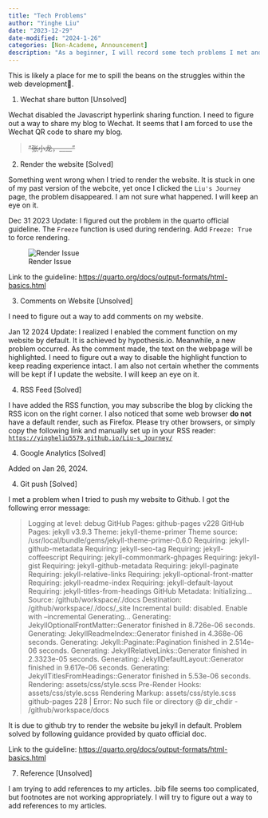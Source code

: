 ```yaml
---
title: "Tech Problems"
author: "Yinghe Liu"
date: "2023-12-29"
date-modified: "2024-1-26"
categories: [Non-Academe, Announcement]
description: "As a beginner, I will record some tech problems I met and how I solved them."
---
```


::: callout-warning
This is likely a place for me to spill the beans on the struggles within the web development🤬.
:::

1.  Wechat share button \[Unsolved\]

Wechat disabled the Javascript hyperlink sharing function. I need to figure out a way to share my blog to Wechat. It seems that I am forced to use the Wechat QR code to share my blog.

> ~~"张小龙，\_\_\_\_"~~

2.  Render the website \[Solved\]

Something went wrong when I tried to render the website. It is stuck in one of my past version of the webcite, yet once I clicked the `Liu's Journey` page, the problem disappeared. I am not sure what happened. I will keep an eye on it.

Dec 31 2023 Update: I figured out the problem in the quarto official guideline. The `Freeze` function is used during rendering. Add `Freeze: True` to force rendering.

![Render Issue](img/Render Issue.png)

Link to the guideline: <a href="https://quarto.org/docs/output-formats/html-basics.html">https://quarto.org/docs/output-formats/html-basics.html</a>

3.  Comments on Website \[Unsolved\]

I need to figure out a way to add comments on my website.

Jan 12 2024 Update: I realized I enabled the comment function on my website by default. It is achieved by hypothesis.io. Meanwhile, a new problem occurred. As the comment made, the text on the webpage will be highlighted. I need to figure out a way to disable the highlight function to keep reading experience intact. I am also not certain whether the comments will be kept if I update the website. I will keep an eye on it.

4.  RSS Feed \[Solved\]

I have added the RSS function, you may subscribe the blog by clicking the RSS icon on the right corner. I also noticed that some web browser **do not** have a default render, such as Firefox. Please try other browsers, or simply copy the following link and manually set up in your RSS reader:\
[`https://yingheliu5579.github.io/Liu-s_Journey/`](https://yingheliu5579.github.io/Liu-s_Journey/)

4.  Google Analytics \[Solved\]

Added on Jan 26, 2024.

4.  Git push \[Solved\]

I met a problem when I tried to push my website to Github. I got the following error message:

> Logging at level: debug GitHub Pages: github-pages v228 GitHub Pages: jekyll v3.9.3 Theme: jekyll-theme-primer Theme source: /usr/local/bundle/gems/jekyll-theme-primer-0.6.0 Requiring: jekyll-github-metadata Requiring: jekyll-seo-tag Requiring: jekyll-coffeescript Requiring: jekyll-commonmark-ghpages Requiring: jekyll-gist Requiring: jekyll-github-metadata Requiring: jekyll-paginate Requiring: jekyll-relative-links Requiring: jekyll-optional-front-matter Requiring: jekyll-readme-index Requiring: jekyll-default-layout Requiring: jekyll-titles-from-headings GitHub Metadata: Initializing... Source: /github/workspace/./docs Destination: /github/workspace/./docs/\_site Incremental build: disabled. Enable with --incremental Generating... Generating: JekyllOptionalFrontMatter::Generator finished in 8.726e-06 seconds. Generating: JekyllReadmeIndex::Generator finished in 4.368e-06 seconds. Generating: Jekyll::Paginate::Pagination finished in 2.514e-06 seconds. Generating: JekyllRelativeLinks::Generator finished in 2.3323e-05 seconds. Generating: JekyllDefaultLayout::Generator finished in 9.617e-06 seconds. Generating: JekyllTitlesFromHeadings::Generator finished in 5.53e-06 seconds. Rendering: assets/css/style.scss Pre-Render Hooks: assets/css/style.scss Rendering Markup: assets/css/style.scss github-pages 228 \| Error: No such file or directory \@ dir_chdir - /github/workspace/docs

It is due to github try to render the website bu jekyll in default. Problem solved by following guidance provided by quato official doc.

Link to the guideline: <a href="https://quarto.org/docs/output-formats/html-basics.html">https://quarto.org/docs/output-formats/html-basics.html</a>

7.  Reference \[Unsolved\]

I am trying to add references to my articles. .bib file seems too complicated, but footnotes are not working appropriately. I will try to figure out a way to add references to my articles.
